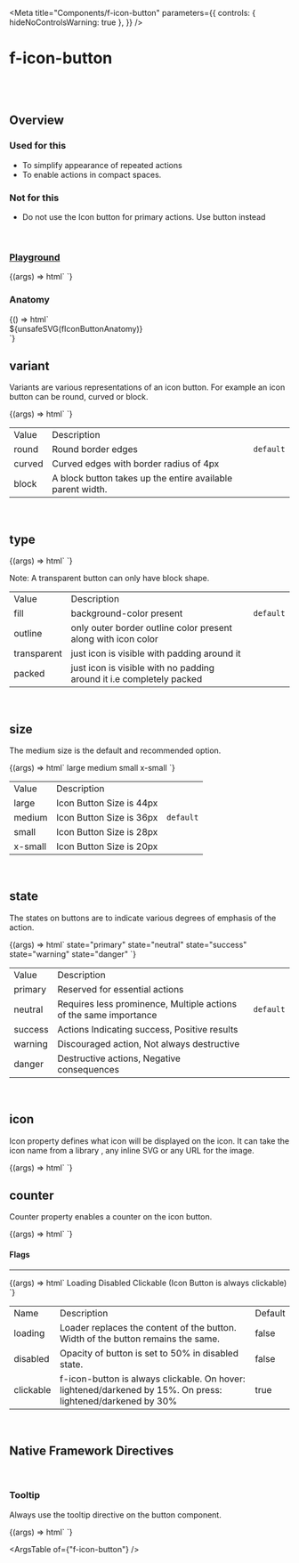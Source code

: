 
<Meta
  title="Components/f-icon-button"
  parameters={{
    controls: { hideNoControlsWarning: true },
  }}
/>

# f-icon-button

<br />
<br />

## Overview

<f-divider></f-divider>

### Used for this

- To simplify appearance of repeated actions
- To enable actions in compact spaces.

### Not for this

- Do not use the Icon button for primary actions. Use button instead

<br />

### [Playground](/story/components-f-icon-button--playground)

<Canvas>
  <Story
    name="Playground"
    argTypes={{
      variant: {
        control: "select",
        options: ["round", "curved", "block"],
      },
      type: {
        control: "select",
        options: ["fill", "outline", "transparent", "packed"],
      },
      size: {
        control: "select",
        options: ["large", "medium", "small", "x-small"],
      },
      state: {
        control: "select",
        options: ["primary", "success", "danger", "warning", "neutral"],
      },
      loading: {
        control: { type: "boolean" },
        if: { arg: "disabled", eq: false },
      },
      disabled: {
        control: { type: "boolean" },
        if: { arg: "loading", eq: false },
      },
    }}
    args={{
      variant: "round",
      type: "fill",
      size: "medium",
      icon: "i-plus",
      state: "primary",
      counter: "",
      loading: false,
      disabled: false,
    }}
  >
    {(args) => html`<f-div direction="column" padding="x-large">
      <f-icon-button
        icon=${args.icon}
        .variant=${args.variant}
        .type=${args.type}
        .size=${args.size}
        .state=${args.state}
        counter=${args.counter}
        .loading=${args.loading}
        .disabled=${args.disabled}
      ></f-icon-button>
    </f-div>`}
  </Story>
</Canvas>

<br />

### Anatomy

<f-divider></f-divider>

<Story name="Anatomy">
  {() => html`<div class="align-center">${unsafeSVG(fIconButtonAnatomy)}</div>`}
</Story>

<br />

## variant

<f-divider></f-divider>

Variants are various representations of an icon button. For example an icon button can be round,
curved or block.

<Canvas>
  <Story name="variant">
    {(args) => html`<f-div gap="x-large" padding="x-large" align="middle-center">
      <f-icon-button icon="i-plus" variant="round"></f-icon-button>
      <f-icon-button icon="i-plus" variant="curved"></f-icon-button>
      <f-icon-button icon="i-plus" variant="block"></f-icon-button>
    </f-div>`}
  </Story>
</Canvas>

<table class="custom-table">
  <tbody>
    <tr>
      <td>Value</td>
      <td>Description</td>
      <td></td>
    </tr>
    <tr>
      <td>round</td>
      <td>Round border edges</td>
      <td>
        <code>default</code>
      </td>
    </tr>
    <tr>
      <td>curved</td>
      <td>Curved edges with border radius of 4px</td>
      <td></td>
    </tr>
    <tr>
      <td>block</td>
      <td>A block button takes up the entire available parent width.</td>
      <td></td>
    </tr>
  </tbody>
</table>

<br />

## type

<f-divider></f-divider>

<Canvas>
  <Story name="type">
    {(args) => html`<f-div gap="x-large" padding="x-large" align="middle-center">
      <f-icon-button icon="i-plus" type="fill"></f-icon-button>
      <f-icon-button icon="i-plus" type="outline"></f-icon-button>
      <f-icon-button icon="i-plus" type="transparent"></f-icon-button>
      <f-icon-button icon="i-plus" type="packed"></f-icon-button>
    </f-div>`}
  </Story>
</Canvas>

<p class="note-section margin-btm-24 margin-tp-16">
  Note: A transparent button can only have block shape.
</p>

<table class="custom-table">
  <tbody>
    <tr>
      <td>Value</td>
      <td>Description</td>
      <td></td>
    </tr>
    <tr>
      <td>fill</td>
      <td>background-color present</td>
      <td>
        <code>default</code>
      </td>
    </tr>
    <tr>
      <td>outline</td>
      <td>only outer border outline color present along with icon color </td>
      <td></td>
    </tr>
    <tr>
      <td>transparent</td>
      <td>just icon is visible with padding around it</td>
      <td></td>
    </tr>
    <tr>
      <td>packed</td>
      <td>just icon is visible with no padding around it i.e completely packed</td>
      <td></td>
    </tr>
  </tbody>
</table>

<br />

## size

<f-divider></f-divider>

The medium size is the default and recommended option.

<Canvas>
  <Story name="size">
    {(args) => html`<f-div gap="x-large" padding="x-large" align="middle-center">
      <f-div padding="none" gap="large" direction="column" align="middle-center">
        <f-text variant="para" weight="regular" size="medium">large</f-text>
        <f-icon-button icon="i-plus" size="large"></f-icon-button>
      </f-div>
      <f-div padding="none" gap="large" direction="column" align="middle-center">
        <f-text variant="para" weight="regular" size="medium">medium</f-text>
        <f-icon-button icon="i-plus" size="medium"></f-icon-button>
      </f-div>
      <f-div padding="none" gap="large" direction="column" align="middle-center">
        <f-text variant="para" weight="regular" size="medium">small</f-text>
        <f-icon-button icon="i-plus" size="small"></f-icon-button>
      </f-div>
      <f-div padding="none" gap="large" direction="column" align="middle-center">
        <f-text variant="para" weight="regular" size="medium">x-small</f-text>
        <f-icon-button icon="i-plus" size="x-small"></f-icon-button>
      </f-div>
    </f-div>`}
  </Story>
</Canvas>

<table class="custom-table">
  <tbody>
    <tr>
      <td>Value</td>
      <td>Description</td>
      <td></td>
    </tr>
    <tr>
      <td>large</td>
      <td>Icon Button Size is 44px</td>
      <td></td>
    </tr>
    <tr>
      <td>medium</td>
      <td>Icon Button Size is 36px</td>
      <td>
        <code>default</code>
      </td>
    </tr>
    <tr>
      <td>small</td>
      <td>Icon Button Size is 28px</td>
      <td></td>
    </tr>
    <tr>
      <td>x-small</td>
      <td>Icon Button Size is 20px</td>
      <td></td>
    </tr>
  </tbody>
</table>

<br />

## state

<f-divider></f-divider>

The states on buttons are to indicate various degrees of emphasis of the action.

<Canvas>
  <Story name="state">
    {(args) => html`<f-div gap="large" padding="x-large" direction="column">
      <f-text variant="para" weight="regular" size="medium">state="primary"</f-text>
      <f-div padding="none" gap="x-large">
        <f-icon-button icon="i-plus" type="fill" state="primary"></f-icon-button>
        <f-icon-button icon="i-plus" type="outline" state="primary"></f-icon-button>
        <f-icon-button icon="i-plus" type="transparent" state="primary"></f-icon-button>
      </f-div>
      <f-text variant="para" weight="regular" size="medium">state="neutral"</f-text>
      <f-div padding="none" gap="x-large">
        <f-icon-button icon="i-plus" type="fill" state="neutral"></f-icon-button>
        <f-icon-button icon="i-plus" type="outline" state="neutral"></f-icon-button>
        <f-icon-button icon="i-plus" type="transparent" state="neutral"></f-icon-button>
      </f-div>
      <f-text variant="para" weight="regular" size="medium">state="success"</f-text>
      <f-div padding="none" gap="x-large">
        <f-icon-button icon="i-plus" type="fill" state="success"></f-icon-button>
        <f-icon-button icon="i-plus" type="outline" state="success"></f-icon-button>
        <f-icon-button icon="i-plus" type="transparent" state="success"></f-icon-button>
      </f-div>
      <f-text variant="para" weight="regular" size="medium">state="warning"</f-text>
      <f-div padding="none" gap="x-large">
        <f-icon-button icon="i-plus" type="fill" state="warning"></f-icon-button>
        <f-icon-button icon="i-plus" type="outline" state="warning"></f-icon-button>
        <f-icon-button icon="i-plus" type="transparent" state="warning"></f-icon-button>
      </f-div>
      <f-text variant="para" weight="regular" size="medium">state="danger"</f-text>
      <f-div padding="none" gap="x-large">
        <f-icon-button icon="i-plus" type="fill" state="danger"></f-icon-button>
        <f-icon-button icon="i-plus" type="outline" state="danger"></f-icon-button>
        <f-icon-button icon="i-plus" type="transparent" state="danger"></f-icon-button>
      </f-div>
    </f-div>`}
  </Story>
</Canvas>

<table class="custom-table">
  <tbody>
    <tr>
      <td>Value</td>
      <td>Description</td>
      <td></td>
    </tr>
    <tr>
      <td>primary</td>
      <td>Reserved for essential actions</td>
      <td></td>
    </tr>
    <tr>
      <td>neutral</td>
      <td>Requires less prominence, Multiple actions of the same importance</td>
      <td>
        <code>default</code>
      </td>
    </tr>
    <tr>
      <td>success</td>
      <td>Actions Indicating success, Positive results</td>
      <td></td>
    </tr>
    <tr>
      <td>warning</td>
      <td>Discouraged action, Not always destructive</td>
      <td></td>
    </tr>
    <tr>
      <td>danger</td>
      <td>Destructive actions, Negative consequences</td>
      <td></td>
    </tr>
  </tbody>
</table>

<br />

## icon

<f-divider></f-divider>

Icon property defines what icon will be displayed on the icon. It can take the icon name from a
library , any inline SVG or any URL for the image.

<Canvas>
  <Story name="icon">
    {(args) => html`<f-div gap="large" padding="x-large" direction="column" align="middle-center">
      <f-icon-button icon="i-plus"></f-icon-button>
    </f-div>`}
  </Story>
</Canvas>

<br />

## counter

<f-divider></f-divider>

Counter property enables a counter on the icon button.

<Canvas>
  <Story name="counter">
    {(args) => html`<f-div gap="large" padding="x-large" direction="column" align="middle-center">
      <f-icon-button icon="i-plus" counter="88"></f-icon-button>
    </f-div>`}
  </Story>
</Canvas>

<h4 class="margin-btm-8 margin-tp-36">Flags</h4>
<hr class="margin-btm-24" />

<Canvas>
  <Story name="Flags">
    {(args) => html`<f-div gap="large" padding="x-large" direction="column">
      <f-div height="hug-content" padding="none">
        <f-text variant="para" size="large" weight="medium">Loading</f-text>
      </f-div>
      <f-div padding="none" direction="row" gap="x-large">
        <f-icon-button icon="i-plus"></f-icon-button>
        <f-icon-button icon="i-plus" loading=${true}></f-icon-button>
      </f-div>
      <f-div height="hug-content" padding="none">
        <f-text variant="para" size="large" weight="medium">Disabled</f-text>
      </f-div>
      <f-div padding="none" direction="row" gap="x-large">
        <f-icon-button icon="i-plus"></f-icon-button>
        <f-icon-button icon="i-plus" disabled=${true}></f-icon-button>
      </f-div>
      <f-div height="hug-content" padding="none">
        <f-text variant="para" size="large" weight="medium"
          >Clickable (Icon Button is always clickable)</f-text
        >
      </f-div>
      <f-div padding="none" direction="row" gap="x-large">
        <f-icon-button icon="i-plus"></f-icon-button>
      </f-div>
    </f-div>`}
  </Story>
</Canvas>

<table class="custom-table">
  <tbody>
    <tr>
      <td>Name</td>
      <td>Description</td>
      <td>Default</td>
    </tr>
    <tr>
      <td>loading</td>
      <td>Loader replaces the content of the button. Width of the button remains the same.</td>
      <td>false</td>
    </tr>
    <tr>
      <td>disabled</td>
      <td>Opacity of button is set to 50% in disabled state.</td>
      <td>false </td>
    </tr>
    <tr>
      <td>clickable</td>
      <td>
        f-icon-button is always clickable. On hover: lightened/darkened by 15%. On press:
        lightened/darkened by 30%
      </td>
      <td>true</td>
    </tr>
  </tbody>
</table>

<br />

## Native Framework Directives

<f-divider></f-divider>

<br />

### Tooltip

<f-divider></f-divider>

Always use the tooltip directive on the button component.

<Canvas>
  <Story name="tooltip">
    {(args) => html`<f-div gap="large" padding="x-large" align="middle-center">
      <f-icon-button icon="i-plus" tooltip="This is a tooltip"></f-icon-button>
    </f-div>`}
  </Story>
</Canvas>

<ArgsTable of={"f-icon-button"} />
